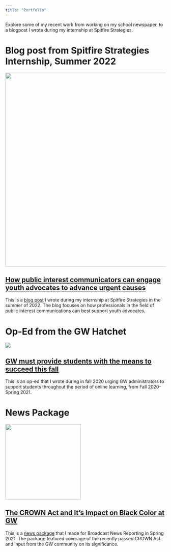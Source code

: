 ```yaml
---
title: "Portfolio"
---
```


Explore some of my recent work from working on my school newspaper, to a blogpost I wrote during my internship at Spitfire Strategies.

# Blog post from Spitfire Strategies Internship, Summer 2022

![](spitfire.jpg){fig-align="center" width="609"}

## [**How public interest communicators can engage youth advocates to advance urgent causes**]{.underline}

This is a [blog post](https://www.spitfirestrategies.com/how-public-interest-communicators-can-engage-youth-advocates-advance-urgent-causes) I wrote during my internship at Spitfire Strategies in the summer of 2022. The blog focuses on how professionals in the field of public interest communications can best support youth advocates.

# Op-Ed from the GW Hatchet

![](hatchet.jpg){fig-align="center"}

## [**GW must provide students with the means to succeed this fall**]{.underline}

This is an op-ed that I wrote during in fall 2020 urging GW administrators to support students throughout the period of online learning, from Fall 2020-Spring 2021.

# News Package

![](CROWn.jpeg){fig-align="center" width="237"}

## [**The CROWN Act and It's Impact on Black Color at GW**]{.underline}

This is a [news package](https://youtu.be/2NIqTcIYdXQ) that I made for Broadcast News Reporting in Spring 2021. The package featured coverage of the recently passed CROWN Act and input from the GW community on its significance.
